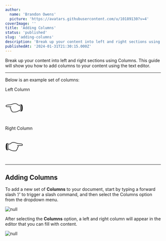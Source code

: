 ```yaml
---
author:
  name: 'Brandon Owens'
  picture: 'https://avatars.githubusercontent.com/u/10189130?v=4'
coverImage: ''
title: 'Adding Columns'
status: 'published'
slug: 'adding-columns'
description: 'Break up your content into left and right sections using Columns. This guide will show you how to add columns to your content using the text editor.'
publishedAt: '2024-01-31T21:30:15.000Z'
---
```


Break up your content into left and right sections using Columns. This guide will show you how to add columns to your content using the text editor.

<div data-type="horizontalRule"><hr></div>

Below is an example set of columns:

<div data-type="columns" class="layout-two-column"><div data-position="left" data-type="column"><p>Left Column</p><p></p><p><span style="font-size: 48px; font-family: ui-sans-serif, system-ui, -apple-system, BlinkMacSystemFont, Segoe UI, Roboto, Helvetica Neue, Arial, Noto Sans, sans-serif, Apple Color Emoji, Segoe UI Emoji, Segoe UI Symbol, Noto Color Emoji; color: rgba(0, 0, 0, 0.87)">👈</span></p></div><div data-position="right" data-type="column"><p>Right Column</p><p></p><p><span style="font-size: 48px; font-family: ui-sans-serif, system-ui, -apple-system, BlinkMacSystemFont, Segoe UI, Roboto, Helvetica Neue, Arial, Noto Sans, sans-serif, Apple Color Emoji, Segoe UI Emoji, Segoe UI Symbol, Noto Color Emoji; color: rgba(0, 0, 0, 0.87)">👉</span></p></div></div>

<div data-type="horizontalRule"><hr></div>

## Adding Columns

To add a new set of **Columns** to your document, start by typing a forward slash ‘/’ to trigger a slash command, and then select the Columns option from the dropdown menu.



<div class="my-8 shadow-xl"><img class="rounded-xl" src="/api/images/screenshot-2024-01-31-165807-cwOD.png" alt="null"></div>



After selecting the **Columns** option, a left and right column will appear in the editor that you can fill with content.

![null](/api/images/screenshot-2024-01-31-222825-Y2Mz.png)

